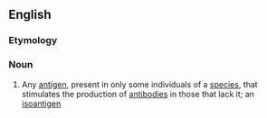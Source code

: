 ==English==

===Etymology===
{{prefix|allo|antigen|lang=en}}

===Noun===
{{en-noun}}

# {{context|genetics|lang=en}} Any [[antigen]], present in only some individuals of a [[species]], that stimulates the production of [[antibody|antibodies]] in those that lack it; an [[isoantigen]]